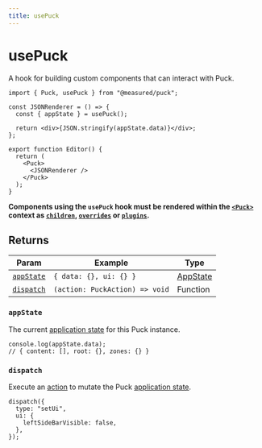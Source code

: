 ```yaml
---
title: usePuck
---
```


# usePuck

A hook for building custom components that can interact with Puck.

```tsx copy /usePuck/1 {4}
import { Puck, usePuck } from "@measured/puck";

const JSONRenderer = () => {
  const { appState } = usePuck();

  return <div>{JSON.stringify(appState.data)}</div>;
};

export function Editor() {
  return (
    <Puck>
      <JSONRenderer />
    </Puck>
  );
}
```

**Components using the `usePuck` hook must be rendered within the [`<Puck>`](/docs/api-reference/components/puck) context as [`children`](/docs/api-reference/components/puck#children), [`overrides`](/docs/api-reference/components/puck#overrides) or [`plugins`](/docs/api-reference/components/puck#plugins).**

## Returns

| Param                   | Example                        | Type                                      |
| ----------------------- | ------------------------------ | ----------------------------------------- |
| [`appState`](#appstate) | `{ data: {}, ui: {} }`         | [AppState](/docs/api-reference/app-state) |
| [`dispatch`](#dispatch) | `(action: PuckAction) => void` | Function                                  |

### `appState`

The current [application state](/docs/api-reference/app-state) for this Puck instance.

```tsx
console.log(appState.data);
// { content: [], root: {}, zones: {} }
```

### `dispatch`

Execute an [action](/docs/api-reference/actions) to mutate the Puck [application state](/docs/api-reference/app-state).

```tsx
dispatch({
  type: "setUi",
  ui: {
    leftSideBarVisible: false,
  },
});
```
